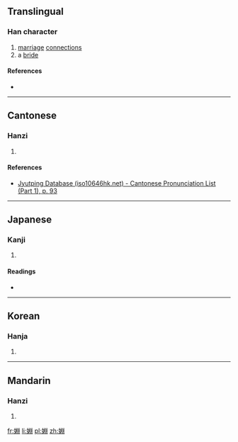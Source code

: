 {{also|姻}}
==Translingual==

===Han character===
{{Han char|rn=38|rad=女|as=08|sn=11|four=|canj=女中X中 (VLXL)|ids=⿰[[女]][[𣶒]]}}

# [[marriage]] [[connection]]s
# a [[bride]]

====References====
* {{Han ref|kx=0265.110|dkj=06429|dj=0532.090|hdz=21066.190|uh=5A63|ud=23139}}

----

==Cantonese==

===Hanzi===
{{yue-hanzi|jyut=[[jan1]]|y=yan1}}

# {{defn|lang=yue|sort=女08}}

====References====
* [http://www.iso10646hk.net/jp/document/download.jsp Jyutping Database (iso10646hk.net) - Cantonese Pronunciation List (Part 1), p. 93]

----

==Japanese==

===Kanji===
{{ja-kanji|grade=|rs=女08}}

# {{defn|lang=ja|sort=女08}}

====Readings====
* {{ja-readings|on=[[いん]] (in)|kun=}}

----

==Korean==

===Hanja===
{{ko-hanja|hangeul=인|rv=in|mr=in}}

# {{defn|lang=ko|sort=女08}}

----

==Mandarin==

===Hanzi===
{{cmn-hanzi|pin=[[yīn]] ([[yin1]])|wg=yin<sup>1</sup>}}

# {{defn|lang=cmn|sort=女08}}

[[fr:婣]]
[[li:婣]]
[[pl:婣]]
[[zh:婣]]